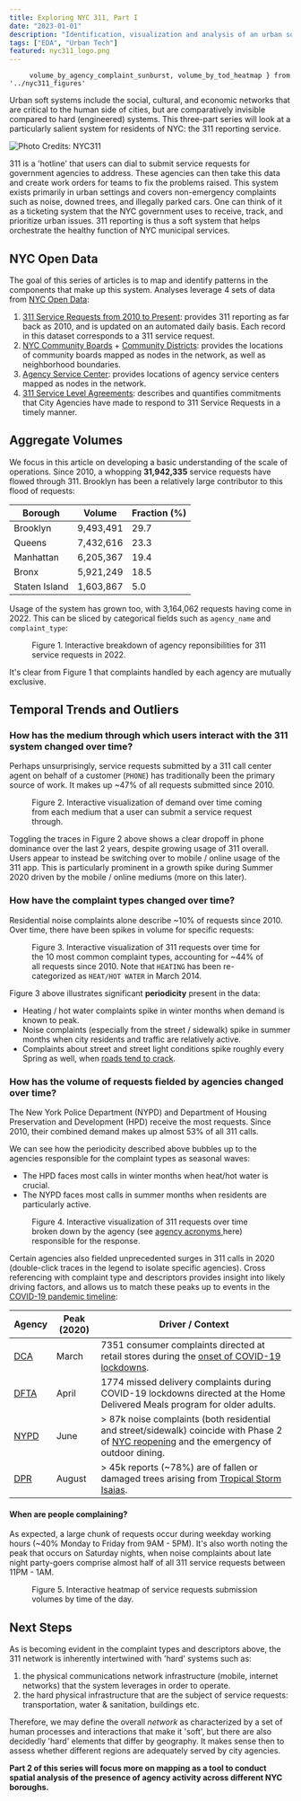 ```yaml
---
title: Exploring NYC 311, Part I
date: "2023-01-01"
description: "Identification, visualization and analysis of an urban soft system."
tags: ["EDA", "Urban Tech"]
featured: nyc311_logo.png
---
```


         volume_by_agency_complaint_sunburst, volume_by_tod_heatmap } from '../nyc311_figures'

<p className="lead">
  Urban soft systems include the social, cultural, and economic networks that
  are critical to the human side of cities, but are comparatively invisible
  compared to hard (engineered) systems. This three-part series will look at
  a particularly salient system for residents of NYC: the 311 reporting service.
</p>

![Photo Credits: NYC311](./nyc311_logo.png)

311 is a 'hotline' that users can dial to submit service requests for government
agencies to address. These agencies can then take this data and create work orders
for teams to fix the problems raised. This system exists primarily in urban
settings and covers non-emergency complaints such as noise, downed trees, and
illegally parked cars. One can think of it as a ticketing system that the NYC
government uses to receive, track, and prioritize urban issues. 311 reporting is
thus a soft system that helps orchestrate the healthy function of NYC municipal
services.

## NYC Open Data

The goal of this series of articles is to map and identify patterns in the
components that make up this system. Analyses leverage 4 sets of data from
[NYC Open Data](https://opendata.cityofnewyork.us/):

1. [311 Service Requests from 2010 to Present](https://data.cityofnewyork.us/Social-Services/311-Service-Requests-from-2010-to-Present/erm2-nwe9): provides 311 reporting as far back as 2010, and is updated on an automated daily basis. Each record in this dataset corresponds to a 311 service request.
2. [NYC Community Boards](https://data.cityofnewyork.us/City-Government/NYC-Community-Boards/ruf7-3wgc) + [Community Districts](https://data.cityofnewyork.us/City-Government/Community-Districts/yfnk-k7r4): provides the locations of community boards mapped as nodes in the network, as well as neighborhood boundaries.
3. [Agency Service Center](https://data.cityofnewyork.us/Social-Services/Agency-Service-Center/nn5y-wmuj): provides locations of agency service centers mapped as nodes in the network.
4. [311 Service Level Agreements](https://data.cityofnewyork.us/City-Government/311-Service-Level-Agreements/cs9t-e3x8): describes and quantifies commitments that City Agencies have made to respond to 311 Service Requests in a timely manner.

## Aggregate Volumes

We focus in this article on developing a basic understanding of the scale of
operations. Since 2010, a whopping **31,942,335** service requests have flowed
through 311. Brooklyn has been a relatively large contributor to this flood of
requests:

|Borough        |Volume    |Fraction (%)|
|---------------|----------|------------|
|Brooklyn       |9,493,491 |29.7        |
|Queens         |7,432,616 |23.3        |
|Manhattan      |6,205,367 |19.4        |
|Bronx          |5,921,249 |18.5        |
|Staten Island  |1,603,867 |5.0         |

Usage of the system has grown too, with 3,164,062 requests having come in 2022.
This can be sliced by categorical fields such as `agency_name` and `complaint_type`:

<figure>
  <LazyPlot {...volume_by_agency_complaint_sunburst} />
  <figcaption>
    Figure 1. Interactive breakdown of agency reponsibilities for 311 service
    requests in 2022.
  </figcaption>
</figure>

It's clear from Figure 1 that complaints handled by each agency are mutually exclusive.

## Temporal Trends and Outliers

### How has the medium through which users interact with the 311 system changed over time?

Perhaps unsurprisingly, service requests submitted by a 311 call center agent on
behalf of a customer (`PHONE`) has traditionally been the primary source of work.
It makes up ~47% of all requests submitted since 2010.

<figure>
  <LazyPlot {...volume_by_medium} />
  <figcaption>
    Figure 2. Interactive visualization of demand over time coming from each
    medium that a user can submit a service request through.
  </figcaption>
</figure>

Toggling the traces in Figure 2 above shows a clear dropoff in phone dominance
over the last 2 years, despite growing usage of 311 overall. Users appear to instead
be switching over to mobile / online usage of the 311 app. This is particularly
prominent in a growth spike during Summer 2020 driven by the mobile / online mediums
(more on this later).

### How have the complaint types changed over time?

Residential noise complaints alone describe ~10% of requests since 2010.
Over time, there have been spikes in volume for specific requests:

<figure>
  <LazyPlot {...volume_by_complaint} />
  <figcaption>
    Figure 3. Interactive visualization of 311 requests over time for the 10 most
    common complaint types, accounting for ~44% of all requests since 2010.
    Note that <code>HEATING</code> has been re-categorized as
    <code>HEAT/HOT WATER</code> in March 2014. 
  </figcaption>
</figure>

Figure 3 above illustrates significant **periodicity** present in the data:
- Heating / hot water complaints spike in winter months when demand is known to peak.
- Noise complaints (especially from the street / sidewalk) spike in summer months
when city residents and traffic are relatively active.
- Complaints about street and street light conditions spike roughly every Spring
as well, when [roads tend to crack](https://weatherworksinc.com/news/why-do-potholes-form-in-spring).

### How has the volume of requests fielded by agencies changed over time?

The New York Police Department (NYPD) and Department of Housing Preservation and
Development (HPD) receive the most requests. Since 2010, their combined demand
makes up almost 53% of all 311 calls.

We can see how the periodicity described above bubbles up to the agencies
responsible for the complaint types as seasonal waves:
- The HPD faces most calls in winter months when heat/hot water is crucial.
- The NYPD faces most calls in summer months when residents are particularly active.

<figure>
  <LazyPlot {...volume_by_agency} />
  <figcaption>
    Figure 4. Interactive visualization of 311 requests over time broken down by
    the agency (see <a href="https://a856-cityrecord.nyc.gov/Home/AgencyAcronyms">
    agency acronyms </a> here) responsible for the response.
  </figcaption>
</figure>

Certain agencies also fielded unprecedented surges in 311 calls in 2020 (double-click
traces in the legend to isolate specific agencies). Cross referencing with complaint
type and descriptors provides insight into likely driving factors, and allows us
to match these peaks up to events in the [COVID-19 pandemic timeline](https://www.nytimes.com/interactive/2022/nyregion/nyc-covid-timeline.html):

|Agency                                          |Peak (2020)|Driver / Context|
|------------------------------------------------|-----------|------------|
|[DCA](https://www.nyc.gov/site/dca/index.page)  |March      |7351 consumer complaints directed at retail stores during the [onset of COVID-19 lockdowns](https://www.nytimes.com/2020/03/20/nyregion/coronavirus-new-york-update.html).|
|[DFTA](https://www.nyc.gov/site/dfta/index.page)|April      |1774 missed delivery complaints during COVID-19 lockdowns directed at the Home Delivered Meals program for older adults.|
|[NYPD](https://www.nyc.gov/site/nypd/index.page)|June       |> 87k noise complaints (both residential and street/sidewalk) coincide with Phase 2 of [NYC reopening](https://www.nytimes.com/2020/06/18/nyregion/phase-2-reopening-nyc.html) and the emergency of outdoor dining.|
|[DPR](https://www.nycgovparks.org/)             |August     |> 45k reports (~78%) are of fallen or damaged trees arising from [Tropical Storm Isaias](https://www.ny1.com/nyc/all-boroughs/news/2020/08/17/toppled-trees-topple-new-yorkers-as-city-tries-to-clear-isaias--mess#:~:text=Tree%20issues%20were%20the%20worst,according%20to%20the%20Parks%20Department.).|

#### When are people complaining?

As expected, a large chunk of requests occur during weekday working hours
(~40% Monday to Friday from 9AM - 5PM). It's also worth noting the peak that
occurs on Saturday nights, when noise complaints about late night party-goers
comprise almost half of all 311 service requests between 11PM - 1AM. 

<figure>
  <LazyPlot {...volume_by_tod_heatmap} />
  <figcaption>
    Figure 5. Interactive heatmap of service requests submission volumes by time
    of the day.
  </figcaption>
</figure>

## Next Steps

As is becoming evident in the complaint types and descriptors above, the 311 network
is inherently intertwined with 'hard' systems such as:

1. the physical communications network infrastructure (mobile, internet networks)
that the system leverages in order to operate.
2. the hard physical infrastructure that are the subject of service requests:
transportation, water & sanitation, buildings etc.

Therefore, we may define the overall *network* as characterized by a set
of human processes and interactions that make it 'soft', but there are also
decidedly 'hard' elements that differ by geography. It makes sense then
to assess whether different regions are adequately served by city agencies.

**Part 2 of this series will focus more on mapping as a tool to conduct spatial
analysis of the presence of agency activity across different NYC boroughs.**